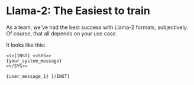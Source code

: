 # Llama-2: The Easiest to train

As a team, we've had the best success with Llama-2 formats, subjectively. Of course, that all depends on your use case.

It looks like this:
```
<s>[INST] <<SYS>>
{your_system_message}
<</SYS>>

{user_message_1} [/INST]
